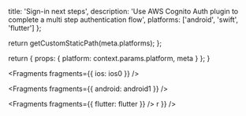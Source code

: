                   
  title: 'Sign-in next steps',
  description: 'Use AWS Cognito Auth plugin to complete a multi step authentication flow',
  platforms: ['android', 'swift', 'flutter']
};

  return getCustomStaticPath(meta.platforms);
};

  return {
    props: {
      platform: context.params.platform,
      meta
    }
  };
}
          



<Fragments fragments={{ ios: ios0 }} />


<Fragments fragments={{ android: android1 }} />


<Fragments fragments={{ flutter: flutter }} />
r }} />
